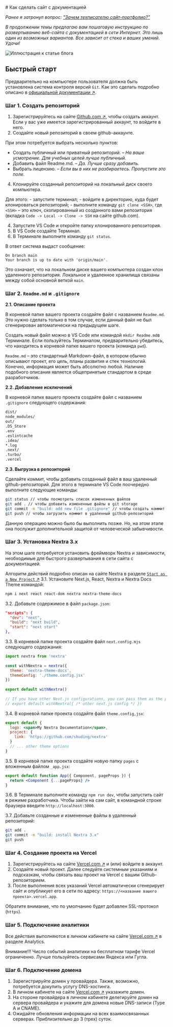 <br />
# Как сделать сайт с документацией

*Ранее я затронул вопрос: ["Зачем техписателю сайт-портфолио?"](./zachem-tekhpisatelyu-sayt-portfolio.mdx)*

*В продолжении темы предлагаю вам пошаговую инструкцию по развертыванию веб-сайта с документацией в сети Интернет. Это лишь один из возможных вариантов. Все зависит от стека и ваших умений. Удачи!*

![Иллюстрация к статье блога](../../images/blog/blog-img-003.png)

## Быстрый старт

Предварительно на компьютере пользователя должна быть установлена система контроля версий `Git`. Как это сделать подробно описано в [официальной документации ↗](https://git-scm.com/book/en/v2/Getting-Started-Installing-Git).

### Шаг 1. Создать репозиторий

1. Зарегистрируйтесь на сайте [Github.com ↗](https://github.com), чтобы создать аккаунт. Если у вас уже имеется зарегистрированный аккаунт, то войдите в него. 
2. Создайте новый репозиторий в своем github-аккаунте.

При этом потребуется выбрать несколько пунктов:
* Создать публичный или приватный репозиторий. – *На ваше усмотрение. Для учебных целей лучше публичный.*
* Добавить файл Readme.md. – *Да. Лучше сразу добавить.*
* Выбрать лицензию. – *Если вы в них не разбираетесь. Пропустите это поле.*

4. Клонируйте созданный репозиторий на локальный диск своего компьютера. 

Для этого:
	- запустите терминал;
	- войдите в директорию, куда будет клонироваться репозиторий;
	- выполните команду `git clone <SSH>`, где `<SSH>` – это ключ, скопированный из созданного вами репозитория (вкладка `Code -> Local -> Clone -> SSH` на сайте github.com).

4. Запустите VS Code и откройте папку клонированного репозитория.
5. В VS Code создайте Терминал.
6. В Терминале выполните команду `git status`. 

В ответ система выдаст сообщение:
```
On branch main
Your branch is up to date with 'origin/main'.
```
Это означает, что на локальном диске вашего компьютера создан клон удаленного репозитория. Локальное и удаленное хранилища связаны между собой основной веткой `main`. 

### Шаг 2. `Readme.md` и `.gitignore`

**2.1. Описание проекта**

В корневой папке вашего проекта создайте файл с названием `Readme.md`. Это нужно сделать только в том случае, если данный файл не был сгенерирован автоматически на предыдущем шаге.

Создать новый файл можно в VS Code или командой `mkdir Readme.md`в Терминале. Если пользуйтесь Терминалом, предварительно убедитесь, что находитесь в корневой папке вашего проекта (команда `pwd`). 

`Readme.md` – это стандартный Markdown-файл, в котором обычно описывают проект, его цель, планы развития и стек технологий. Конечно, информация может быть абсолютно любой. Наличие подобного описания является общепринятым стандартом в среде разработчиков.

**2.2. Добавление исключений**

В корневой папке вашего проекта создайте файл с названием `.gitignore` следующего содержания:

```bash
dist/
node_modules/
out/
.DS_Store
.env
.eslintcache
.idea/
*.log
.next/
.turbo/
.vercel
```

**2.3. Выгрузка в репозиторий**

Сделайте коммит, чтобы добавить созданный файл в ваш удаленный github-репозиторий. Для этого в терминале VS Code поочередно выполните следующие команды:

```bash
git status // чтобы посмотреть список измененных файлов
git add . // чтобы добавить измененные файлы в git storage
git commit -m "build: add new file .gitignore" // чтобы создать коммит
git push // чтобы загрузить коммит в удаленный github-репозиторий
```

Данную операцию можно было бы выполнить позже. Но, на этом этапе она послужит дополнительной защитой от человеческой забывчивости. 

### Шаг 3. Установка Nextra 3.x

На этом шаге потребуется установить фреймворк Nextra и зависимости, необходимые для быстрого развертывания в сети сайта с документацией.

Алгоритм действий подробно описан на сайте Nextra в разделе [`Start as a New Project` ↗](https://nextra.site/docs/docs-theme/start)
3.1. Установите Next.js, React, Nextra и Nextra Docs Theme командой:

```bash
npm i next react react-dom nextra nextra-theme-docs
```

3.2. Добавьте содержимое в файл `package.json`:

```json
"scripts": {
  "dev": "next",
  "build": "next build",
  "start": "next start"
},
```

3.3. В корневой папке проекта создайте файл `next.config.mjs` следующего содержания:

```js
import nextra from 'nextra'
 
const withNextra = nextra({
  theme: 'nextra-theme-docs',
  themeConfig: './theme.config.jsx'
})
 
export default withNextra()
 
// If you have other Next.js configurations, you can pass them as the parameter:
// export default withNextra({ /* other next.js config */ })
```

3.4. В корневой папке проекта создайте файл `theme.config,jsx`:

```jsx
export default {
  logo: <span>My Nextra Documentation</span>,
  project: {
    link: 'https://github.com/shuding/nextra'
  }
  // ... other theme options
}
```

3.5. В корневой папке проекта создайте новую папку `pages` с вложенным файлом `_app.jsx`:

```jsx
export default function App({ Component, pageProps }) {
  return <Component {...pageProps} />
}
```

3.6. В Терминале выполните команду `npm run dev`, чтобы запустить сайт в режиме разработчика. Чтобы зайти на сам сайт, в командной строке браузера введите `http://localhost:3000`.

3.7. Добавьте созданные и измененные файлы в удаленный репозиторий:

```bash
git add .
git commit -m "build: install Nextra 3.x" 
git push 
```

### Шаг 4. Создание проекта на Vercel

1. Зарегистрируйтесь на сайте [Vercel.com ↗](https://vercel.com) и (или) войдите в аккаунт.
2. Создайте новый проект. Далее следуйте системным указаниям и подсказкам, чтобы связать ваш проект на Vercel с вашим Github-репозиторием.
3. После выполнения всех указаний Vercel автоматически сгенерирует сайт и опубликует его в сети по адресу: `https://<название вашего проекта>.vercel.app`.

Обратите внимание, что по умолчанию будет добавлен SSL-протокол (`https`). 

### Шаг 5. Подключение аналитики

Все действия выполняются в личном кабинете на сайте [Vercel.com ↗](https://vercel.com) в разделе Analytics.

Внимание!!! Число событий аналитики на бесплатном тарифе Vercel ограниченно. Лучше пользуйтесь сервисами Яндекса или Гугла.

### Шаг 6. Подключение домена

1. Зарегистрируйте домен у провайдера. Также, возможно, потребуется докупить услугу DNS-хостинга.
2. В личном кабинете на сайте [Vercel.com ↗](https://vercel.com) указажите домен.
3. На стороне провайдера в личном кабинете делегируйте домен на сервера провайдера и укажите для домена новые DNS-записи (Type A и CNAME). 
4. Ожидайте обновления информации на всех взаимосвязанных серверах. Приблизительно до 3 (трех) суток.